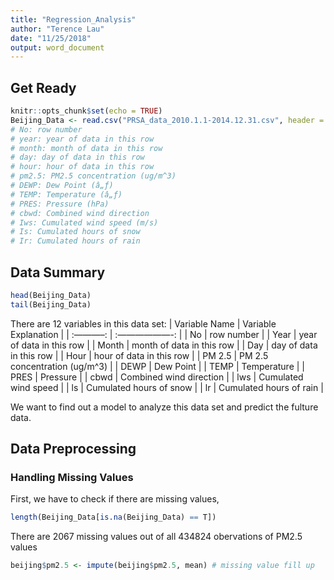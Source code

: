 ```yaml
---
title: "Regression_Analysis"
author: "Terence Lau"
date: "11/25/2018"
output: word_document
---
```


## Get Ready

```r
knitr::opts_chunk$set(echo = TRUE)
Beijing_Data <- read.csv("PRSA_data_2010.1.1-2014.12.31.csv", header = T)
# No: row number 
# year: year of data in this row 
# month: month of data in this row 
# day: day of data in this row 
# hour: hour of data in this row 
# pm2.5: PM2.5 concentration (ug/m^3) 
# DEWP: Dew Point (â„ƒ) 
# TEMP: Temperature (â„ƒ) 
# PRES: Pressure (hPa) 
# cbwd: Combined wind direction 
# Iws: Cumulated wind speed (m/s) 
# Is: Cumulated hours of snow 
# Ir: Cumulated hours of rain 
```

## Data Summary 

```r
head(Beijing_Data)
tail(Beijing_Data)
```

There are $12$ variables in this data set: 
| Variable Name | Variable Explanation  |
| :-----------: | :-------------------: |
| No | row number |
| Year | year of data in this row |
| Month | month of data in this row |
| Day | day of data in this row |
| Hour | hour of data in this row |
| PM 2.5 | PM 2.5 concentration (ug/m^3) |
| DEWP | Dew Point |
| TEMP | Temperature |
| PRES | Pressure |
| cbwd | Combined wind direction | 
| lws | Cumulated wind speed | 
| ls | Cumulated hours of snow |
| lr | Cumulated hours of rain |

We want to find out a model to analyze this data set and predict the fulture data. 

## Data Preprocessing 

### Handling Missing Values 

First, we have to check if there are missing values,

```r
length(Beijing_Data[is.na(Beijing_Data) == T])
```

There are $2067$ missing values out of all $434824$ obervations of PM2.5 values

```r
beijing$pm2.5 <- impute(beijing$pm2.5, mean) # missing value fill up
```




